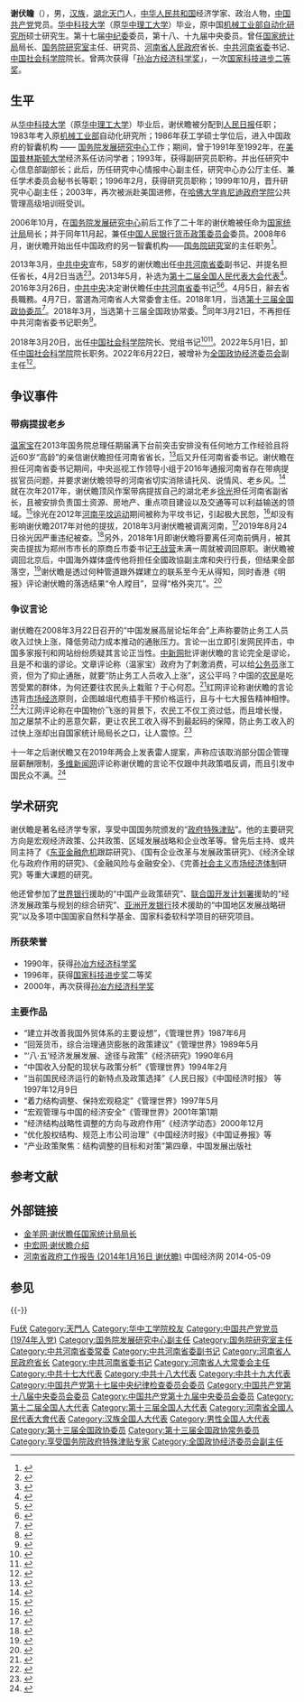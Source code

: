 {{Infobox_officeholder
| name = 謝伏瞻
| image = Xie_Fuzhan_portrait,_March_2019.jpg
| caption = 謝伏瞻于2019年3月22日视察[[中国社会科学院大学|中国社会科学院大学]]
| now = [[中国社会科学院|中国社会科学院]]院长
| term_start = 2018年3月20日
| term_end = 2022年5月1日
| predecessor = [[王伟光_(1950年)|王伟光]]
| successor = [[石泰峰|石泰峰]]
| now1 = {{CPC}}[[中國共產黨河南省委員會|河南省委員會]]書記
| term_start1 = 2016年3月26日
| term_end1 = 2018年3月21日
| general_secretary1 = [[习近平|习近平]]
| deputy1 = [[陈润儿|陈润儿]]（副书记兼省长）
| predecessor1 = [[郭庚茂|郭庚茂]]
| successor1 = [[王国生_(1956年)|王国生]]
| now2 = [[河南省人大常委會|河南省人大常委會]]主任
| term_start2 = 2016年4月7日
| term_end2 = 2019年1月9日
| predecessor2 = [[郭庚茂|郭庚茂]]
| successor2 = [[王国生_(1956年)|王国生]]
| now3 = [[河南省人民政府|河南省人民政府]][[河南行政長官列表|省長]]
| secretary3 = [[郭庚茂|郭庚茂]]
| term_start3 = 2013年4月2日
| term_end3 = 2016年4月5日
| predecessor3 = [[郭庚茂|郭庚茂]]
| successor3 = [[陳潤兒|陳潤兒]]
| now4 = [[国务院研究室|国务院研究室]]主任
| term_start4 = 2008年6月10日
| term_end4 = 2013年3月20日
| premier4 = [[温家宝|温家宝]]
| predecessor4 = [[魏禮群|魏禮群]]
| successor4 = [[寧吉喆|寧吉喆]]
| now5 = [[国家统计局|国家统计局]]局长
| premier5 = [[温家宝|温家宝]]
| term_start5 = 2006年10月12日
| term_end5 = 2008年9月26日
| predecessor5 = [[邱曉華|邱曉華]]
| successor5 = [[馬建堂|馬建堂]]
| Sex = 男
| different name = 
| party = {{CPC}}
| Native place = [[湖北|湖北]][[天门县|天门县]]
| nationality = {{PRC}}
| ethnicity = [[汉族|汉族]]
| date of birth = {{birth_date_and_age|1954|8|9}}
| place of birth = {{PRC}}[[湖北省|湖北省]][[天门市|天门市]]
| date of death = 
| place of death = 
| spouse = 
| relatives = 
| alma_mater = [[华中科技大学|华中科技大学]]<br>原[[中华人民共和国机械工业部|机械工业部自动化研究所]]硕士研究生
| past = 
*<span style="color: blue;">国务院发展研究中心副主任<br>(1999年10月－2006年10月)</span>
*<span style="color: blue;">国家统计局局长<br>(2006年10月－2008年9月)</span>
*<span style="color: blue;">中共中央纪律检查委员会委员<br>(2007年10月－2012年10月)</span>
*<span style="color: blue;">国务院研究室主任<br>(2008年6月－2013年3月)</span>
*<span style="color: blue;">中共中央委员会委员<br>(2012年12月－至今)</span>
*<span style="color: blue;">中共河南省委副书记<br>(2013年3月－2016年3月)</span>
*<span style="color: blue;">河南省人民政府省长<br>(2013年4月－2016年4月)</span>
*<span style="color: blue;">中共河南省委书记<br>(2016年3月26日－2018年3月21日)</span>
*<span style="color: blue;">河南省人大常委会主任<br>(2016年4月7日－2019年1月19日)</span>
*<span style="color: blue;">中国社会科学院院长<br>(2018年3月20日－2022年5月1日)</span>
| work = 
}}

'''谢伏瞻'''（{{bd|1954年|8月9日|catIdx=X谢}}），男，[[汉族|汉族]]，[[湖北省|湖北]][[天门市|天门]]人，[[中华人民共和国|中华人民共和国]]经济学家、政治人物，[[中国共产党|中国共产党]]党员。[[华中科技大学|华中科技大学]]（原[[华中理工大学|华中理工大学]]）毕业，原中国[[中华人民共和国机械工业部|机械工业部自动化研究所]]硕士研究生。第十七届[[中国共产党中央纪律检查委员会|中纪委]]委员，第十八、十九届中央委员。曾任[[中华人民共和国国家统计局|国家统计局]]局长、[[国务院研究室|国务院研究室]]主任、研究员、[[河南省人民政府|河南省人民政府]]省长、[[中共河南省委|中共河南省委]]书记、[[中国社会科学院|中国社会科学院]]院长。曾两次获得「[[孙冶方经济科学奖|孙冶方经济科学奖]]」，一次[[国家科学技术奖励|国家科技进步二等奖]]。

== 生平 ==
从[[华中科技大学|华中科技大学]]（原[[华中理工大学|华中理工大学]]）毕业后，谢伏瞻被分配到[[人民日报|人民日报]]任职；1983年考入原[[中华人民共和国机械工业部|机械工业部]]自动化研究所；1986年获工学硕士学位后，进入中国政府的智囊机构 —— [[国务院发展研究中心|国务院发展研究中心]]工作；期间，曾于1991年至1992年，在[[美国|美国]][[普林斯顿大学|普林斯顿大学]]经济系任访问学者；1993年，获得副研究员职称，并出任研究中心信息部副部长；此后，历任研究中心情报中心副主任，研究中心办公厅主任、兼任学术委员会秘书长等职；1996年2月，获得研究员职称；1999年10月，晋升研究中心副主任；2003年，再次被派赴美国进修，在[[哈佛大学|哈佛大学]][[肯尼迪政府学院|肯尼迪政府学院]]公共管理高级培训班受训。

2006年10月，在[[国务院发展研究中心|国务院发展研究中心]]前后工作了二十年的谢伏瞻被任命为[[中华人民共和国国家统计局|国家统计局]]局长；并于同年11月起，兼任[[中国人民银行|中国人民银行货币政策委员会]]委员。2008年6月，谢伏瞻开始出任中国政府的另一智囊机构——[[国务院研究室|国务院研究室]]的主任职务<ref>{{cite news|url=http://www.gov.cn/gongbao/content/2013/content_2376217.htm|title=中华人民共和国国务院任免人员|date=2013-03-20|newspaper=中国政府网|accessdate=2014-12-13|archive-date=2014-12-13|archive-url=https://web.archive.org/web/20141213184605/http://www.gov.cn/gongbao/content/2013/content_2376217.htm|dead-url=no}}</ref>。

2013年3月，[[中国共产党中央委员会|中共中央]]宣布，58岁的谢伏瞻出任[[中共河南省委|中共河南省委]]副书记、并提名担任省长，4月2日当选<ref>{{Cite web|url=http://news.ifeng.com/mainland/special/2013renshi/content-3/detail_2013_03/20/23322504_0.shtml|title=原国务院研究室主任谢伏瞻任河南省委副书记(简历)|accessdate=2018-03-22|date=2013-03-20|publisher=凤凰网|archive-date=2018-01-27|archive-url=https://web.archive.org/web/20180127090903/http://news.ifeng.com/mainland/special/2013renshi/content-3/detail_2013_03/20/23322504_0.shtml|dead-url=no}}</ref><ref>{{Cite web|url=http://news.qq.com/a/20130402/000887.htm|title=郭庚茂当选河南人大常委会主任 谢伏瞻当选省长|accessdate=2018-03-22|date=2013-04-02|publisher=腾讯网|archive-date=2018-01-27|archive-url=https://web.archive.org/web/20180127143320/https://news.qq.com/a/20130402/000887.htm|dead-url=no}}</ref>。2013年5月，补选为[[第十二届全国人民代表大会代表|第十二届全国人民代表大会代表]]<ref>{{cite news|url=http://www.npc.gov.cn/wxzl/gongbao/2013-10/22/content_1811004.htm|title=第十二届全国人民代表大会常务委员会代表资格审查委员会关于个别代表的代表资格的报告（2013年6月29日第十二届全国人民代表大会常务委员会第三次会议通过）|date=2013-10-22|newspaper=中国人大网|accessdate=2016-07-03|archive-date=2016-08-28|archive-url=https://web.archive.org/web/20160828174535/http://www.npc.gov.cn/wxzl/gongbao/2013-10/22/content_1811004.htm|dead-url=no}}</ref>。2016年3月26日，[[中共中央|中共中央]]决定谢伏瞻任[[中共河南省委|中共河南省委]]书记<ref>{{cite web|url=http://news.xinhuanet.com/politics/2016-03/26/c_1118451450.htm|title=河南省委主要负责同志职务调整|accessdate=2016-03-26|date=2016-03-26|publisher=新华网|archive-date=2016-03-28|archive-url=https://web.archive.org/web/20160328020257/http://news.xinhuanet.com/politics/2016-03/26/c_1118451450.htm|dead-url=no}}</ref><ref>{{cite web|url=http://news.xinhuanet.com/politics/2016-03/26/c_1118451523.htm|title=河南省委主要负责同志职务调整 谢伏瞻任河南省委书记|accessdate=2016-03-26|date=2016-03-26|publisher=新华网|archive-date=2016-03-26|archive-url=https://web.archive.org/web/20160326065305/http://news.xinhuanet.com/politics/2016-03/26/c_1118451523.htm|dead-url=no}}</ref>。4月5日，辭去省長職務。4月7日，當選為河南省人大常委會主任。2018年1月，当选[[中国人民政治协商会议第十三届全国委员会委员名单|第十三届全国政协委员]]<ref>{{Cite web|url=http://sports.163.com/18/0126/06/D92BRKK400051C89.html|title=中国人民政治协商会议第十三届全国委员会委员名单|accessdate=2018-01-26|date=2018-01-26|publisher=网易|archive-url=https://web.archive.org/web/20180127143232/http://sports.163.com/18/0126/06/D92BRKK400051C89.html|archive-date=2018-01-27|dead-url=yes}}</ref>。2018年3月，当选第十三届全国政协常委。<ref>{{Cite web|url=http://www.thepaper.cn/newsDetail_forward_2029053|title=河南省委书记谢伏瞻等6名正部级领导当选新一届全国政协常委|accessdate=2018-03-17|date=2018-03-17|publisher=澎湃新闻|archive-date=2018-03-17|archive-url=https://web.archive.org/web/20180317231845/http://www.thepaper.cn/newsDetail_forward_2029053|dead-url=no}}</ref>同年3月21日，不再担任中共河南省委书记职务<ref>{{cite news|url=http://news.sina.com.cn/o/2018-03-21/doc-ifysnixc2408330.shtml|title=王国生任河南省委书记 王建军任青海省委书记|publisher=新华网|date=2018-03-21|accessdate=2018-03-21|archive-date=2018-03-21|archive-url=https://web.archive.org/web/20180321192923/http://news.sina.com.cn/o/2018-03-21/doc-ifysnixc2408330.shtml|dead-url=no}}</ref>。

2018年3月20日，出任[[中国社会科学院|中国社会科学院]]院长、党组书记<ref>{{cite news|url=http://politics.people.com.cn/n1/2018/0322/c1001-29883056.html|title=谢伏瞻出任中国社会科学院院长|publisher=人民网|date=2018-03-22|accessdate=2018-03-22|archive-date=2018-03-22|archive-url=https://web.archive.org/web/20180322143347/http://politics.people.com.cn/n1/2018/0322/c1001-29883056.html|dead-url=no}}</ref><ref>{{cite journal |title=中华人民共和国国务院任免人员 |journal=国务院公报 |date=2018 |issue=11 |url=http://www.gov.cn/gongbao/content/2018/content_5283568.htm |access-date=2018-07-03 |archive-date=2018-07-03 |archive-url=https://web.archive.org/web/20180703135007/http://www.gov.cn/gongbao/content/2018/content_5283568.htm |dead-url=no }}</ref>。2022年5月1日，卸任[[中国社会科学院|中国社会科学院]]院长职务。2022年6月22日，被增补为[[全国政协经济委员会|全国政协经济委员会]]副主任<ref>{{cite web |title=全国政协十三届常委会第二十二次会议闭幕 汪洋主持并讲话 |url=http://www.news.cn/politics/leaders/2022-06/22/c_1128766968.htm |website=新华网 |accessdate=2022-06-22}}</ref>。

== 争议事件 ==
=== 带病提拔老乡===
{{参看|对温家宝的争议}}

[[温家宝|温家宝]]在2013年国务院总理任期届满下台前突击安排没有任何地方工作经验且将近60岁“高龄”的亲信谢伏瞻担任河南省省长，<ref>{{cite news|url= https://amp.rfi.fr/cn/中国/20160410-十九大前抢地盘-江温习王各有斩获|title= 十九大前抢地盘 江温习王各有斩获 |publisher=法国国际广播电台|date= 10/04/2016}}</ref>后又升任河南省委书记。谢伏瞻在担任河南省委书记期间，中央巡视工作领导小组于2016年通报河南省存在带病提拔官员问题，并要求谢伏瞻领导的河南省切实消除请托风、说情风、老乡风。<ref>{{cite news |url= http://politics.people.com.cn/n1/2016/1011/c1001-28770165.html |title= 中巡组反馈河南情况：存在“带病提拔”等问题 |publisher= 人民网 |date= 2016-10-11 |accessdate= 2020-04-23 |archive-date= 2016-10-12 |archive-url= https://web.archive.org/web/20161012161926/http://politics.people.com.cn/n1/2016/1011/c1001-28770165.html |dead-url= no }}</ref> 就在次年2017年，谢伏瞻顶风作案带病提拔自己的湖北老乡[[徐光_(1960年)|徐光]]担任河南省副省长，且被安排负责国土资源、房地产、重点项目建设以及交通等可以利益输送的领域。<ref>{{cite news|url= https://news.sina.cn/gn/2019-08-25/detail-ihytcitn1705902.d.html|title= 河南副省长徐光被查 曾被网友称为“平坟书记” |publisher=新浪网|date=2019-08-25}}</ref>徐光在2012年[[河南平坟运动|河南平坟运动]]期间被称为平坟书记，引起极大民怨，<ref>{{cite news|url= https://hk.on.cc/hk/bkn/cnt/cnnews/20200423/mobile/bkn-20200423164344813-0423_00952_001_cn.html |title= 有“平坟书记”之称　河南前副省长徐光涉受贿遭起诉 |publisher=东网|date=2019-04-23}}</ref>却没有影响谢伏瞻2017年对他的提拔，2018年3月谢伏瞻被调离河南，<ref>{{cite news|url= https://m.jrj.com.cn/madapter/finance/2018/03/21175424274128.shtml |title= 王国生任河南省委书记 谢伏瞻另有任用 |publisher=金融界|date= 2018-03-21}}</ref>2019年8月24日徐光因严重违纪被查。<ref>{{cite news|url= https://m.sohu.com/a/336150431_157164|title= 河南省政府党组成员、副省长徐光被查 |publisher=搜狐网|date= 2019-08-24}}</ref>另外，2018年1月即谢伏瞻将要离任河南前俩月，被其突击提拔为郑州市市长的原商丘市委书记[[王战营|王战营]]未满一周就被调回原职。谢伏瞻被调回北京后，中国海外媒体盛传他将担任全國政協副主席和央行行長，但结果全部落空，<ref>{{cite news|url= https://www.hk01.com/中國/170721/原河南省委書記謝伏瞻-出任中國社科院院長-黨組書記 |title= 原河南省委書記謝伏瞻　出任中國社科院院長、黨組書記 |publisher=香港01|date= 2018-03-22}}</ref>谢伏瞻是透过何种管道跟外媒建立的联系至今无从得知，同时香港《明报》评论谢伏瞻的落选结果“令人瞠目”，显得“格外突兀”。<ref>{{cite news|url= https://www.dwnews.com/中国/60045909/两会聚焦谢伏瞻落选政协副主席疑因下属出事 |title= 两会聚焦：谢伏瞻落选政协副主席 疑因下属出事 |publisher=多维网|date= 2018-03-15}}</ref>

===争议言论===
谢伏瞻在2008年3月22日召开的“中国发展高层论坛年会”上声称要防止务工人员收入过快上涨，降低劳动力成本推动的通胀压力。言论一出立即引发网民抨击，中国多家报刊和网站纷纷质疑其言论正当性。[[中新网|中新网]]批评谢伏瞻的言论完全是谬论，且是不和谐的谬论。文章评论称（温家宝）政府为了刺激消费，可以给[[公务员|公务员]]涨工资，但为了抑止通胀，就要“防止务工人员收入上涨”，这公平吗？中国的[[农民|农民]]是吃苦受累的群体，为何还要往农民头上栽赃？于心何忍。<ref>{{Cite web|url= http://www.hi.chinanews.com/hnnew/2008-03-24/107476.html|title= 向最苦最难的人栽赃，于心何忍|date=2008-03-24|publisher=中新网}}</ref>红网评论称谢伏瞻的言论违背[[市场经济|市场经济]]原则，企图越俎代庖插手干预价格运行，且与十七大报告精神相悖。<ref>{{Cite web|url= http://news.ifeng.com/opinion/200803/0325_23_458587.shtml |title= “防止务工收入的过快上涨”疑似错误处方|date=2008-03-25|publisher=凤凰网}}</ref>大江网评论称在中国物价飞涨的背景下，农民工不仅工资过低，而且增长慢，加之屡禁不止的恶意欠薪，更让农民工收入得不到最起码的保障，防止务工收入的过快上涨却出自国家统计局局长之口，让人震惊。<ref>{{Cite web|url= http://jxcomment.jxnews.com.cn/system/2008/03/25/002710121.shtml |title= 民工务工收入过快上涨了吗| date=2008-03-25|publisher=大江网}}</ref>

十一年之后谢伏瞻又在2019年两会上发表雷人提案，声称应该取消部分国企管理层薪酬限制，[[多维新闻网|多维新闻网]]评论称谢伏瞻的言论不仅跟中共政策唱反调，而且引发中国民众不满。<ref>{{Cite web|url= https://www.dwnews.com/中国/60122568/温家宝前智囊的雷人提案|title= 温家宝前智囊的“雷人提案” | date=2019-03-09|publisher=多维新闻网}}</ref>
==学术研究==
谢伏瞻是著名经济学专家，享受中国国务院颁发的“[[国务院政府特殊津贴|政府特殊津贴]]”。他的主要研究方向是宏观经济政策、公共政策、区域发展战略和企业改革等。曾先后主持、或共同主持了《[[亞洲金融風暴|东亚金融危机]]跟踪研究》、《国有企业改革与发展政策研究》、《经济全球化与政府作用的研究》、《金融风险与金融安全》、《完善[[社会主义市场经济|社会主义市场经济体制]]研究》等重大课题的研究。

他还曾参加了[[世界银行|世界银行]]援助的“中国产业政策研究”、[[联合国开发计划署|联合国开发计划署]]援助的“经济发展政策与规划的综合研究”、[[亚洲开发银行|亚洲开发银行]]技术援助的“中国地区发展战略研究”以及多项中国国家自然科学基金、国家科委软科学项目的研究项目。

===所获荣誉===
*1990年，获得[[孙冶方经济科学奖|孙冶方经济科学奖]]
*1996年，获得[[国家科技进步奖|国家科技进步奖]]二等奖
*2000年，再次获得[[孙冶方经济科学奖|孙冶方经济科学奖]]

===主要作品===
*“建立并改善我国外贸体系的主要设想”，《管理世界》1987年6月
*“回笼货币，综合治理通货膨胀的政策建议”《管理世界》1989年5月
*“‘八·五’经济发展发展、途径与政策”《经济研究》1990年6月
*“中国收入分配的现状与政策分析”《管理世界》1994年2月
*“当前国民经济运行的新特点及政策选择”《人民日报》《中国经济时报》 等 1997年12月9日
*“着力结构调整、保持宏观稳定”《管理世界》1997年5月
*“宏观管理与中国的经济安全”《管理世界》2001年第1期
*“经济结构战略性调整的方向与政府作用”《经济学动态》2000年12月
*“优化股权结构、规范上市公司治理”《中国经济时报》《中国证券报》等
*“产业政策聚焦：结构调整的目标和对策”第四章，中国发展出版社 　

== 参考文献 ==
{{Reflist}}

== 外部链接 ==
* [https://web.archive.org/web/20061108174238/http://www.ycwb.com/ycwb/2006-10/13/content_1243394.htm 金羊网·谢伏瞻任国家统计局局长]
* [http://www.macrochina.com.cn/prize/brt/xiefuzhan.shtml 中宏网·谢伏瞻介绍]{{Wayback|url=http://www.macrochina.com.cn/prize/brt/xiefuzhan.shtml |date=20121126111415 }}
* [http://district.ce.cn/zt/zlk/bg/201401/24/t20140124_2200201.shtml 河南省政府工作报告 (2014年1月16日 谢伏瞻)]{{Wayback|url=http://district.ce.cn/zt/zlk/bg/201401/24/t20140124_2200201.shtml |date=20140327014328 }} 中国经济网 2014-05-09

== 参见 ==
{{-}}
{{start box}}
{{s-ppo|cpc}}
{{s-before|[[郭庚茂|郭庚茂]]}}
{{s-title|[[中国共产党河南省委员会|中国共产党河南省委员会]]书记|2016年3月－2018年3月}} 
{{s-after|[[王国生_(1956年)|王国生]]}}
{{s-par|prc-lpc}}
{{s-before|[[郭庚茂|郭庚茂]]}}
{{s-title|[[河南省人民代表大會常務委員會|河南省人民代表大會常務委員會]]主任|2016年4月－2019年1月}}
{{s-after|[[王国生_(1956年)|王国生]]}}
{{s-gov|prc}}
{{s-before|[[郭庚茂|郭庚茂]]}}
{{s-title|[[河南省人民政府|河南省人民政府]][[河南省省长列表|省长]]|2013年4月－2016年3月}} 
{{s-after|[[陈润儿|陈润儿]]}}
{{s-before|[[魏礼群|魏礼群]]}}
{{s-title|[[国务院研究室|中华人民共和国国务院研究室]]主任|2008年6月－2013年3月}}
{{s-after|[[宁吉喆|宁吉喆]]}}
{{s-before|[[邱晓华|邱晓华]]}}
{{s-title|[[中华人民共和国国家统计局|中华人民共和国国家统计局]]局长|2006年10月－2008年9月}}
{{s-after|[[马建堂|马建堂]]}}
{{s-aca}}
{{s-before|[[王伟光_(1950年)|王伟光]]}}
{{s-title|[[中国社会科学院|中国社会科学院]]院长|2018年3月－2022年5月}}
{{s-after|[[石泰峰|石泰峰]]}}
{{end box}}

{{中国社会科学院院长}}
{{河南行政长官}}
{{中华人民共和国河南省正职领导人|nocat}}
{{中华人民共和国国家统计局局长}}
{{中国社会科学院学部委员}}
{{温家宝}}
{{Authority control}}
{{DEFAULTSORT:Xie谢}}
[[Category:谢姓|Fu伏]]
[[Category:天門人|Category:天門人]]
[[Category:华中工学院校友|Category:华中工学院校友]]
[[Category:中国共产党党员_(1974年入党)|Category:中国共产党党员 (1974年入党)]]
[[Category:国务院发展研究中心副主任|Category:国务院发展研究中心副主任]]
[[Category:国务院研究室主任|Category:国务院研究室主任]]
[[Category:中共河南省委常委|Category:中共河南省委常委]]
[[Category:中共河南省委副书记|Category:中共河南省委副书记]]
[[Category:河南省人民政府省长|Category:河南省人民政府省长]]
[[Category:中共河南省委书记|Category:中共河南省委书记]]
[[Category:河南省人大常委会主任|Category:河南省人大常委会主任]]
[[Category:中共十七大代表|Category:中共十七大代表]]
[[Category:中共十八大代表|Category:中共十八大代表]]
[[Category:中共十九大代表|Category:中共十九大代表]]
[[Category:中国共产党第十七届中央纪律检查委员会委员|Category:中国共产党第十七届中央纪律检查委员会委员]]
[[Category:中国共产党第十八届中央委员会委员|Category:中国共产党第十八届中央委员会委员]]
[[Category:中国共产党第十九届中央委员会委员|Category:中国共产党第十九届中央委员会委员]]
[[Category:第十二届全国人大代表|Category:第十二届全国人大代表]]
[[Category:第十三届全国人大代表|Category:第十三届全国人大代表]]
[[Category:河南省全國人民代表大會代表|Category:河南省全國人民代表大會代表]]
[[Category:汉族全国人大代表|Category:汉族全国人大代表]]
[[Category:男性全国人大代表|Category:男性全国人大代表]]
[[Category:第十三届全国政协委员|Category:第十三届全国政协委员]]
[[Category:第十三届全国政协常务委员|Category:第十三届全国政协常务委员]]
[[Category:享受国务院政府特殊津贴专家|Category:享受国务院政府特殊津贴专家]]
[[Category:全国政协经济委员会副主任|Category:全国政协经济委员会副主任]]